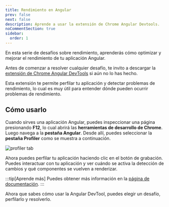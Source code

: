 ```yaml
---
title: Rendimiento en Angular
prev: false
next: false
description: Aprende a usar la extensión de Chrome Angular Devtools.
noCommentSection: true
sidebar:
  order: 1
---
```



En esta serie de desafíos sobre rendimiento, aprenderás cómo optimizar y mejorar el rendimiento de tu aplicación Angular.

Antes de comenzar a resolver cualquier desafío, te invito a descargar la [extensión de Chrome Angular DevTools](https://chrome.google.com/webstore/detail/angular-devtools/ienfalfjdbdpebioblfackkekamfmbnh) si aún no lo has hecho.

Esta extensión te permite perfilar tu aplicación y detectar problemas de rendimiento, lo cual es muy útil para entender dónde pueden ocurrir problemas de rendimiento.

## Cómo usarlo

Cuando sirves una aplicación Angular, puedes inspeccionar una página presionando <b>F12</b>, lo cual abrirá las <b>herramientas de desarrollo de Chrome</b>. Luego navega a la <b>pestaña Angular</b>. Desde allí, puedes seleccionar la <b>pestaña Profiler</b> como se muestra a continuación.

![profiler tab](../../../../../assets/performance/profiler-tab.png 'Profiler tab')

Ahora puedes perfilar tu aplicación haciendo clic en el botón de grabación. Puedes interactuar con tu aplicación y ver cuándo se activa la detección de cambios y qué componentes se vuelven a renderizar.

:::tip[Aprende más]
Puedes obtener más información en la [página de documentación](https://angular.io/guide/devtools).
:::

Ahora que sabes cómo usar la Angular DevTool, puedes elegir un desafío, perfilarlo y resolverlo.

<LinkCard
  title="🟢 Default vs OnPush"
  description="Aprende la diferencia entre las estrategias de detección de cambios Default y OnPush."
  href="/challenges/performance/34-default-onpush/"
/>

<LinkCard
  title="🟢 Memoization"
  description="Aprende sobre el poder de los pure pipes."
  href="/challenges/performance/35-memoize/"
/>

<LinkCard
  title="🟠 Optimizando el Change Detection"
  description="Aprende sobre como optimizar tu aplicacion entendiendo bien el change detection en Angular"
  href="/challenges/performance/12-scroll-cd/"
/>
